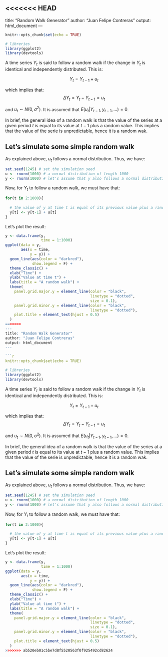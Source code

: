 <<<<<<< HEAD
---
title: "Random Walk Generator"
author: "Juan Felipe Contreras"
output: html_document
---

```r
knitr::opts_chunk$set(echo = TRUE)
```
```r
# libreries
library(ggplot2)
library(devtools)
```

A time series $Y_t$ is said to follow a random walk if the change in $Y_t$ is identical and independently distributed. This is:

$$Y_t = Y_{t-1} + u_t $$

which implies that:
$$  \Delta Y_t = Y_t - Y_{t-1} = u_{t}$$

and $u_t \sim N(0,\sigma^2)$. It is assumed that $E(u_{t}  \vert Y_{t-1}, y_{t-1},...) = 0$. 

In brief, the general idea of a random walk is that the value of the series at a given period $t$ is equal to its value at $t-1$ plus a random value. This implies that the value of the serie is unpredictable, hence it is a random wak.

## Let's simulate some simple random walk
As explained above, $u_{t}$ follows a normal distribution. Thus, we have:
```r
set.seed(1245) # set the simulation seed
u <- rnorm(1000) # a normal distribution of length 1000
y <- rnorm(1000) # let's assume that y also follows a normal distribution
```

Now, for $Y_{t}$ to follow a random walk, we must have that:
```r
for(t in 2:1000){
  
  # the value of y at time t is equal of its previous value plus a random term
  y[t] <- y[t-1] + u[t]
}
```

Let's plot the result:
```r
y <- data.frame(y,
                time = 1:1000)
ggplot(data = y,
       aes(x = time,
           y = y)) +
  geom_line(aes(color = "darkred"),
            show.legend = F) +
  theme_classic() +
  xlab("Time") +
  ylab("Value at time t") +
  labs(title = "A random walk") +
  theme(
    panel.grid.major.y = element_line(color = "black",
                                      linetype = "dotted",
                                      size = 0.1),
    panel.grid.minor.y = element_line(color = "black",
                                      linetype = "dotted"),
    plot.title = element_text(hjust = 0.5)
  )
=======
---
title: "Random Walk Generator"
author: "Juan Felipe Contreras"
output: html_document
---

```r
knitr::opts_chunk$set(echo = TRUE)
```
```r
# libreries
library(ggplot2)
library(devtools)
```

A time series $Y_t$ is said to follow a random walk if the change in $Y_t$ is identical and independently distributed. This is:

$$Y_t = Y_{t-1} + u_t $$

which implies that:
$$  \Delta Y_t = Y_t - Y_{t-1} = u_{t}$$

and $u_t \sim N(0,\sigma^2)$. It is assumed that $E(u_{t}  \vert Y_{t-1}, y_{t-1},...) = 0$. 

In brief, the general idea of a random walk is that the value of the series at a given period $t$ is equal to its value at $t-1$ plus a random value. This implies that the value of the serie is unpredictable, hence it is a random wak.

## Let's simulate some simple random walk
As explained above, $u_{t}$ follows a normal distribution. Thus, we have:
```r
set.seed(1245) # set the simulation seed
u <- rnorm(1000) # a normal distribution of length 1000
y <- rnorm(1000) # let's assume that y also follows a normal distribution
```

Now, for $Y_{t}$ to follow a random walk, we must have that:
```r
for(t in 2:1000){
  
  # the value of y at time t is equal of its previous value plus a random term
  y[t] <- y[t-1] + u[t]
}
```

Let's plot the result:
```r
y <- data.frame(y,
                time = 1:1000)
ggplot(data = y,
       aes(x = time,
           y = y)) +
  geom_line(aes(color = "darkred"),
            show.legend = F) +
  theme_classic() +
  xlab("Time") +
  ylab("Value at time t") +
  labs(title = "A random walk") +
  theme(
    panel.grid.major.y = element_line(color = "black",
                                      linetype = "dotted",
                                      size = 0.1),
    panel.grid.minor.y = element_line(color = "black",
                                      linetype = "dotted"),
    plot.title = element_text(hjust = 0.5)
  )
>>>>>>> ab520eb01c5be7d8f5520563f0f925492cd82624
```